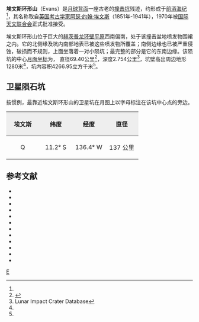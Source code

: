 {{lunar crater data|
 image=Evans crater WAC.jpg|
 caption=[[月球勘测轨道飞行器|月球勘测轨道飞行器]]拍摄的图像|
 latitude=9.63|
 N_or_S=S|
 longitude=133.78|
 E_or_W=W|
 diameter=69.40公里|
 depth=2.754公里|
 colong=134|
 eponym=[[阿瑟·埃文斯|阿瑟·埃文斯]]}}

'''埃文斯环形山'''（Evans）是[[月球背面|月球背面]]一座古老的[[撞击坑|撞击坑]]残迹，约形成于[[前酒海纪|前酒海纪]]<ref name="LICD"/>，其名称取自[[英国|英国]][[考古学家|考古学家]][[阿瑟·埃文斯|阿瑟·约翰·埃文斯]]（1851年-1941年），1970年被[[国际天文联合会|国际天文联合会]]正式批准接受。

埃文斯环形山位于巨大的[[赫茨普龙环形山|赫茨普龙环壁平原]]西南偏南，处于该撞击盆地喷发物围裙之内。它的北侧缘及坑内南部地表已被这些喷发物所覆盖；南侧边缘也已被严重侵蚀，破损而不规则，上面坐落着一对小陨坑；最完整的部分是它的东南边缘。该陨坑的中心[[月面坐标|月面坐标]]为{{Coord|9.63|S|133.78|W|globe:Moon|nogoogle=1|noosm=1}}，
直径69.40公里<ref name="IAU">{{Cite web |url=http://planetarynames.wr.usgs.gov/Feature/1883 |title=Directory of the International Astronomical Union |accessdate=2016-06-18 |archive-date=2018-03-04 |archive-url=https://web.archive.org/web/20180304231642/https://planetarynames.wr.usgs.gov/Feature/1883 |dead-url=no }}</ref>，深度2.754公里<ref name=LICD>Lunar Impact Crater Database</ref>，坑壁高出周边地形1280米<ref name="LICD"/>，坑内容积4266.95立方千米<ref name="LICD"/>。

==卫星陨石坑==
按惯例，最靠近埃文斯环形山的卫星坑在月图上以字母标注在该坑中心点的旁边。

{| class="wikitable"
!width="25%" style="background:#eeeeee;" |埃文斯 
!width="25%" style="background:#eeeeee;" |纬度
!width="25%" style="background:#eeeeee;" |经度
!width="25%" style="background:#eeeeee;" |直径

|-
|align="center"|Q
|align="center"|11.2° S
|align="center"|136.4° W
|align="center"|137 公里
|}

==参考文献==
{{reflist}}
{{refbegin}}
* {{cite book
  | last1 = Andersson
  | first1 = L. E.
  | last2 = Whitaker
  | first2 = E. A.
  | authorlink2 = Ewen Whitaker
  | date = 1982
  | title = [[NASA|NASA]] Catalogue of Lunar Nomenclature
  | publisher = NASA RP-1097
  | ref = harv
  }}
* {{cite web
  | last = Blue
  | first = Jennifer
  | date = July 25, 2007
  | title = Gazetteer of Planetary Nomenclature
  | publisher = [[United_States_Geological_Survey|USGS]]
  | url = http://planetarynames.wr.usgs.gov/
  | accessdate = 2007-08-05
  | ref = harv
  | archive-date = 2012-04-08
  | archive-url = https://www.webcitation.org/66mXDr4G9?url=http://planetarynames.wr.usgs.gov/
  | dead-url = no
  }}
* {{cite book
  | last1 = Bussey
  | first1 = B.
  | authorlink1 = Ben Bussey
  | last2 = Spudis
  | first2 = P.
  | authorlink2 = Paul Spudis
  | date = 2004
  | title = The Clementine Atlas of the Moon
  | publisher = Cambridge University Press
  | location = New York
  | isbn = 978-0-521-81528-4
  | ref = harv
  }}
* {{cite book
  | last1 = Cocks
  | first1 = Elijah E.
  | last2 = Cocks
  | first2 = Josiah C.
  | date = 1995
  | title = Who's Who on the Moon: A Biographical Dictionary of Lunar Nomenclature
  | url = https://archive.org/details/isbn_9780936389271
  | publisher = Tudor Publishers
  | isbn = 978-0-936389-27-1
  | ref = harv
  }}
* {{cite web
  | last = McDowell
  | first = Jonathan
  | date = July 15, 2007
  | url = http://host.planet4589.org/astro/lunar/
  | title = Lunar Nomenclature
  | publisher = Jonathan's Space Report
  | accessdate = 2007-10-24
  | ref = harv
  | archive-date = 2012-05-26
  | archive-url = https://www.webcitation.org/67wcYNfK3?url=http://host.planet4589.org/astro/lunar/
  | dead-url = no
  }}
* {{cite journal| last1 = Menzel| first1 = D. H.| last2 = Minnaert| first2 = M.| last3 = Levin| first3 = B.| last4 = Dollfus| first4 = A.| last5 = Bell| first5 = B.| title = Report on Lunar Nomenclature by the Working Group of Commission 17 of the IAU| doi = 10.1007/BF00171763| journal = Space Science Reviews| volume = 12| issue = 2| pages = 136–186| date = 1971| bibcode = 1971SSRv...12..136M| ref = harv}}
* {{cite book
  | first = Patrick
  | last = Moore
  | authorlink = Patrick Moore
  | date = 2001
  | title = On the Moon
  | url = https://archive.org/details/patrickmooreonmo00patr
  | publisher = Sterling Publishing Co.
  | isbn = 978-0-304-35469-6
  | ref = harv
  }}
* {{cite book
  | first = Fred W.
  | last = Price
  | date = 1988
  | title = The Moon Observer's Handbook
  | publisher = Cambridge University Press
  | isbn = 978-0-521-33500-3
  | ref = harv
  }}
* {{cite book
  | last = Rükl
  | first = Antonín
  | authorlink = Antonín Rükl
  | date = 1990
  | title = Atlas of the Moon
  | publisher = Kalmbach Books
  | isbn = 978-0-913135-17-4
  | ref = harv
  }}
* {{cite book
  | last = Webb
  | first = Rev. T. W.
  | authorlink = Thomas William Webb
  | date = 1962
  | title = Celestial Objects for Common Telescopes
  | url = https://archive.org/details/celestialobjects00webb
  | edition = 6th revised
  | publisher = Dover
  | isbn = 978-0-486-20917-3
  | ref = harv
  }}
* {{cite book
  | first = Ewen A.
  | last = Whitaker
  | authorlink = Ewen Whitaker
  | date = 1999
  | title = Mapping and Naming the Moon
  | publisher = Cambridge University Press
  | isbn = 978-0-521-62248-6
  | ref = harv
  }}
* {{cite book
  | first = Peter T.
  | last = Wlasuk
  | date = 2000
  | title = Observing the Moon
  | publisher = Springer
  | isbn = 978-1-85233-193-1
  | ref = harv
 }}
{{refend}}

[[Category:月球环形山|E]]
{{月球環形山 (C-F)}}